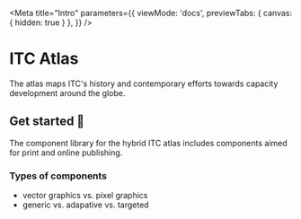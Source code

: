 
<Meta 
    title="Intro"
    parameters={{
        viewMode: 'docs',
        previewTabs: { 
        canvas: { hidden: true } 
        },
    }} 
/>

# ITC Atlas

The atlas maps ITC's history and contemporary efforts towards capacity development around the globe.

## Get started 🚀

The component library for the hybrid ITC atlas includes components aimed for print and online publishing.

### Types of components

* vector graphics vs. pixel graphics
* generic vs. adapative vs. targeted